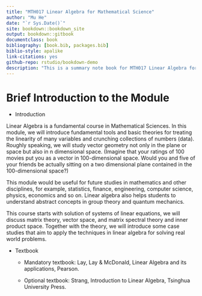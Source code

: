 ```yaml
--- 
title: "MTH017 Linear Algebra for Mathematical Science"
author: "Mu He"
date: "`r Sys.Date()`"
site: bookdown::bookdown_site
output: bookdown::gitbook
documentclass: book
bibliography: [book.bib, packages.bib]
biblio-style: apalike
link-citations: yes
github-repo: rstudio/bookdown-demo
description: "This is a summary note book for MTH017 Linear Algebra for Mathematical Science"
---
```


# Brief Introduction to the Module {-}

+ Introduction

Linear Algebra is a fundamental course in Mathematical Sciences. In
this module, we will introduce fundamental tools and basic theories for treating the
linearity of many variables and crunching collections of numbers (data). Roughly
speaking, we will study vector geometry not only in the plane or space but also in n dimensional
space. (Imagine that your ratings of 100 movies put you as a vector in
100-dimensional space. Would you and five of your friends be actually sitting on a two dimensional
plane contained in the 100-dimensional space?) 

This module would be useful for future studies in mathematics and other disciplines, for example, statistics,
finance, engineering, computer science, physics, economics and so on. Linear algebra
also helps students to understand abstract concepts in group theory and quantum
mechanics. 


This course starts with solution of systems of linear equations, we will
discuss matrix theory, vector space, and matrix spectral theory and inner product
space. Together with the theory, we will introduce some case studies that aim to apply
the techniques in linear algebra for solving real world problems.

+ Textbook

  - Mandatory textbook: Lay, Lay & McDonald, Linear Algebra and its applications, Pearson.

  - Optional textbook: Strang, Introduction to Linear Algebra, Tsinghua University Press.

